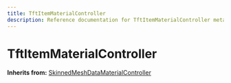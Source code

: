 ```yaml
---
title: TftItemMaterialController
description: Reference documentation for TftItemMaterialController meta class
---
```



# TftItemMaterialController

**Inherits from:** [SkinnedMeshDataMaterialController](/classes/skinnedmeshdatamaterialcontroller)

<ClassDetails file="/db/classes/TftItemMaterialController.d69ed65f2b07.json" />
